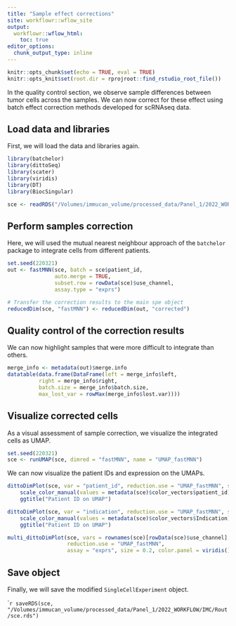 ```yaml
---
title: "Sample effect corrections"
site: workflowr::wflow_site
output:
  workflowr::wflow_html:
    toc: true
editor_options:
  chunk_output_type: inline
---
```


```r
knitr::opts_chunk$set(echo = TRUE, eval = TRUE)
knitr::opts_knit$set(root.dir = rprojroot::find_rstudio_root_file())
```

In the quality control section, we observe sample differences between tumor cells across the samples.
We can now correct for these effect using batch effect correction methods developed for scRNAseq data.

## Load data and libraries

First, we will load the data and libraries again.

```r
library(batchelor)
library(dittoSeq)
library(scater)
library(viridis)
library(DT)
library(BiocSingular)

sce <- readRDS("/Volumes/immucan_volume/processed_data/Panel_1/2022_WORKFLOW/IMC/Rout/sce.rds")
```

## Perform samples correction

Here, we will used the mutual nearest neighbour approach of the `batchelor`
package to integrate cells from different patients.

```r
set.seed(220321)
out <- fastMNN(sce, batch = sce$patient_id,
               auto.merge = TRUE,
               subset.row = rowData(sce)$use_channel,
               assay.type = "exprs")

# Transfer the correction results to the main spe object
reducedDim(sce, "fastMNN") <- reducedDim(out, "corrected")
```

## Quality control of the correction results

We can now highlight samples that were more difficult to integrate than others.

```r
merge_info <- metadata(out)$merge.info 
datatable(data.frame(DataFrame(left = merge_info$left,
          right = merge_info$right,
          batch.size = merge_info$batch.size,
          max_lost_var = rowMax(merge_info$lost.var))))
```

## Visualize corrected cells

As a visual assessment of sample correction, we visualize the integrated cells
as UMAP.

```r
set.seed(220321)
sce <- runUMAP(sce, dimred = "fastMNN", name = "UMAP_fastMNN")
```

We can now visualize the patient IDs and expression on the UMAPs.

```r
dittoDimPlot(sce, var = "patient_id", reduction.use = "UMAP_fastMNN", size = 0.2) + 
    scale_color_manual(values = metadata(sce)$color_vectors$patient_id) +
    ggtitle("Patient ID on UMAP")

dittoDimPlot(sce, var = "indication", reduction.use = "UMAP_fastMNN", size = 0.2) + 
    scale_color_manual(values = metadata(sce)$color_vectors$Indication) +
    ggtitle("Patient ID on UMAP")
```

```r
multi_dittoDimPlot(sce, vars = rownames(sce)[rowData(sce)$use_channel], 
                   reduction.use = "UMAP_fastMNN", 
                   assay = "exprs", size = 0.2, color.panel = viridis()) 
```

## Save object

Finally, we will save the modified `SingleCellExperiment` object.

````r
saveRDS(sce, "/Volumes/immucan_volume/processed_data/Panel_1/2022_WORKFLOW/IMC/Rout/sce.rds")
```
